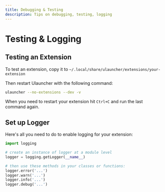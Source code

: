 ```yaml
---
title: Debugging & Testing
description: Tips on debugging, testing, logging
---
```


# Testing & Logging

## Testing an Extension

To test an extension, copy it to `~/.local/share/ulauncher/extensions/your-extension`

Then restart Ulauncher with the following command:

```bash
ulauncher --no-extensions --dev -v
```

When you need to restart your extension hit `Ctrl+C` and run the last command again.

## Set up Logger

Here's all you need to do to enable logging for your extension:

```python
import logging

# create an instance of logger at a module level
logger = logging.getLogger(__name__)

# then use these methods in your classes or functions:
logger.error('...')
logger.warn('...')
logger.info('...')
logger.debug('...')

